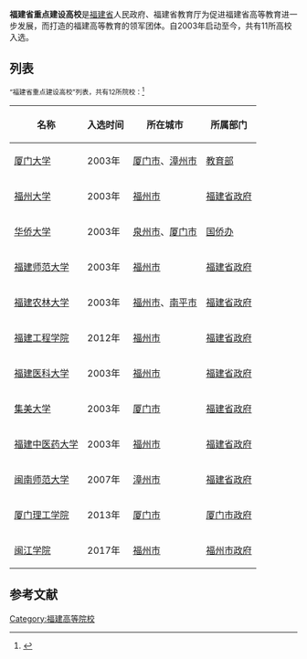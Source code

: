
{{NoteTA
|1=zh:水準; zh-tw:水準; zh-cn:水平; zh-hk:水平
}}
'''福建省重点建设高校'''是[[福建省|福建省]]人民政府、福建省教育厅为促进福建省高等教育进一步发展，而打造的福建高等教育的领军团体。自2003年启动至今，共有11所高校入选。

== 列表 ==

<small>“福建省重点建设高校”列表，共有12所院校：<ref>{{Cite web |url=http://www.jyb.cn/high/gdjyxw/201302/t20130208_527864.html |title=中国教育报 福建增两所省重点建设高校，目前已有12所院校入选 |access-date=2013-05-25 |archive-url=https://web.archive.org/web/20130517142159/http://jyb.cn/high/gdjyxw/201302/t20130208_527864.html |archive-date=2013-05-17 |dead-url=yes }}</ref></small>

{|class="wikitable" style="margin: auto"
|-
!  '''名称'''
!  '''入选时间'''
!  style="white-space: nowrap"|'''所在城市'''
!  '''所属部门'''
|- 
|[[厦门大学|厦门大学]] 
|2003年
|[[厦门市|厦门市]]、[[漳州市|漳州市]]
|[[中华人民共和国教育部|教育部]]
|-  
|[[福州大学|福州大学]]
|2003年
|[[福州市|福州市]]
|[[福建省政府|福建省政府]]
|- 
|[[华侨大学|华侨大学]]
|2003年
|[[泉州市|泉州市]]、[[厦门市|厦门市]]
|[[国务院侨务办公室|国侨办]]
|- 
|[[福建师范大学|福建师范大学]]
|2003年
|[[福州市|福州市]]
|[[福建省政府|福建省政府]]
|-
|[[福建农林大学|福建农林大学]]
|2003年
|[[福州市|福州市]]、[[南平市|南平市]]
|[[福建省政府|福建省政府]]
|- 
|[[福建工程学院|福建工程学院]]
|2012年
|[[福州市|福州市]]
|[[福建省政府|福建省政府]]
|- 
|[[福建医科大学|福建医科大学]] 
|2003年
|[[福州市|福州市]]
|[[福建省政府|福建省政府]]
|-  
|[[集美大学|集美大学]]
|2003年
|[[厦门市|厦门市]]
|[[福建省政府|福建省政府]]
|- 
|[[福建中医药大学|福建中医药大学]]
|2003年
|[[福州市|福州市]]
|[[福建省政府|福建省政府]]
|- 
|[[闽南师范大学|闽南师范大学]]
|2007年
|[[漳州市|漳州市]]
|[[福建省政府|福建省政府]]
|-  
|[[厦门理工学院|厦门理工学院]]
|2013年
|[[厦门市|厦门市]]
|[[福建省厦门市|厦门市政府]]
|- 
|[[闽江学院|闽江学院]]
|2017年
|[[福州市|福州市]]
|[[福建省福州市|福州市政府]]
|}

== 参考文献 ==
{{Reflist}}

{{福建省重点建设高校}}
[[Category:福建高等院校|Category:福建高等院校]]